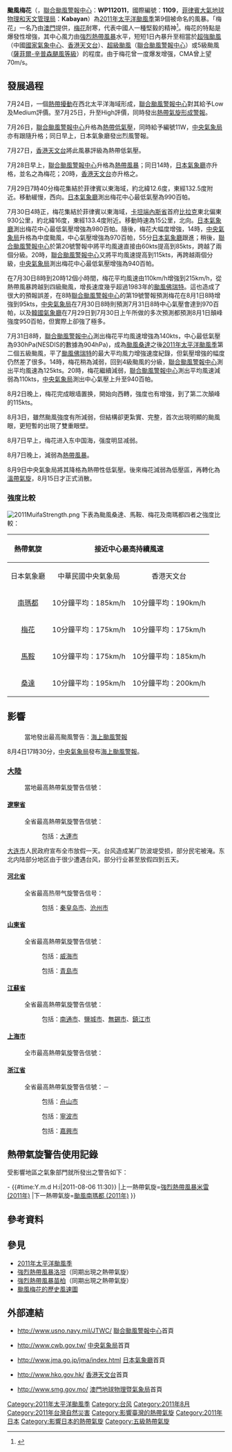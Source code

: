 {{NoteTA
|G1=TyphoonNew
|G2=TyphoonOld
|G3=Weather
|G4=CWBTyphoonOld
|T=zh:颱風梅花 (2011年); zh-cn:超强台风梅花 (2011年); zh-sg:超强台风梅花 (2011年); zh-tw:中度颱風梅花 (2011年); zh-hk:超強颱風梅花 (2011年); zh-mo:颱風梅花 (2011年)
|1=zh:颱風梅花; zh-cn:超强台风梅花; zh-sg:超强台风梅花; zh-tw:中度颱風梅花; zh-hk:超強颱風梅花; zh-mo:颱風梅花
|2=zh:Typhoon Muifa; zh-cn:Super Typhoon Muifa; zh-hk:Super Typhoon Muifa; zh-tw:Moderate Typhoon Muifa; zh-mo:Typhoon Muifa
|skin=typhoon
}}
{{颱風基礎資訊
|颱風名稱               = 颱風梅花
|外文名稱               = Typhoon Muifa
|外文語言               = 英文
|代表圖像               = Typhoon Muifa Aug 1 2011 0150Z.jpg
|代表圖像名稱           = 8月1日颱風梅花進入[[眼牆置換|眼牆置換]]
|形成日期               = 2011年7月26日
|轉化日期               = 2011年8月9日
|消散日期               = 2011年8月15日
|十分鐘平均風速JMA      = 95|JMA=knot <!--新模板有自動轉換計算功能。--> 
|十分鐘平均風速CWB      = 50|CWB=m/s 
|十分鐘平均風速KMA      = 50|KMA=m/s 
|十分鐘平均風速HKO      = 185
|二分鐘平均風速         = 65|NMC=m/s
|一分鐘平均風速         = 140|SSHS=knot
|瞬間最大陣風           = 250<!--JMA-->
|最低氣壓               = 930<!--JMA--> <ref>{{Cite web |url=http://agora.ex.nii.ac.jp/digital-typhoon/summary/wnp/s/201109.html.en |title=存档副本 |accessdate=2013-11-29 |archive-date=2014-09-26 |archive-url=https://web.archive.org/web/20140926014054/http://agora.ex.nii.ac.jp/digital-typhoon/summary/wnp/s/201109.html.en |dead-url=no }}</ref>
|財產損失               = 4億8000萬[[美元|美元]]
|死傷人數               = 22死
|影響地區               ={{PHI}}<br>{{JPN}}<br>{{TWN}}<br>{{CHN}}[[中國大陸|大陸]]<br>{{KOR}}<br>{{PRK}}<br>{{RUS}}
|備註                   = 
|颱風路徑圖             = Muifa 2011 track.png
|風季年份               = 2011
|風季位置               = 太平洋
}}
{{portal phs}}
{{NoteUTC+8}}
'''颱風梅花'''（{{lang-en|'''Typhoon Muifa'''}}，[[聯合颱風警報中心|聯合颱風警報中心]]：'''WP112011'''，國際編號：'''1109'''，[[菲律賓大氣地球物理和天文管理局|菲律賓大氣地球物理和天文管理局]]：'''Kabayan'''）為[[2011年太平洋颱風季|2011年太平洋颱風季]]第9個被命名的風暴。「梅花」一名乃由[[澳門|澳門]]提供，[[梅花|梅花]]耐寒，代表中國人一種堅毅的精神<ref>{{cite web|url=http://www.weather.gov.hk/informtc/sound/tc_pronunciation2011_uc.htm#Macau|title=熱帶氣旋名稱的意義|author=香港天文台|accessdate=2011-07-28|archive-url=https://web.archive.org/web/20180926223310/http://www.weather.gov.hk/informtc/sound/tc_pronunciation2011_uc.htm#Macau|archive-date=2018-09-26|dead-url=yes}}</ref>。梅花的特點是爆發性增強，其中心風力由[[強烈熱帶風暴|強烈熱帶風暴]]水平，短短1日內暴升至相當於[[超強颱風|超強颱風]]（中國[[國家氣象中心|國家氣象中心]]、[[香港天文台|香港天文台]]）、[[超級颱風|超級颱風]]（[[聯合颱風警報中心|聯合颱風警報中心]]）或5級颱風（[[薩菲爾-辛普森颶風等級|薩菲爾-辛普森颶風等級]]）的程度。由于梅花曾一度爆发增强，CMA曾上望70m/s。

== 發展過程 ==
{{phs wikify}}
7月24日，一個[[熱帶擾動|熱帶擾動]]在西北太平洋海域形成，[[聯合颱風警報中心|聯合颱風警報中心]]對其給予Low及Medium評價。至7月25日，升至High評價，同時發出[[熱帶氣旋形成警報|熱帶氣旋形成警報]]。

7月26日，[[聯合颱風警報中心|聯合颱風警報中心]]升格為[[熱帶低氣壓|熱帶低氣壓]]，同時給予編號11W，[[中央氣象局|中央氣象局]]亦有跟隨升格；同日早上，日本氣象廳發出烈風警報。

7月27日，[[香港天文台|香港天文台]]將此風暴評級為熱帶低氣壓。

7月28日早上，[[聯合颱風警報中心|聯合颱風警報中心]]升格為[[熱帶風暴|熱帶風暴]]；同日14時，[[日本氣象廳|日本氣象廳]]亦升格，並名之為梅花；20時，[[香港天文台|香港天文台]]亦升格之。

7月29日7時40分梅花集結於菲律賓以東海域，約北緯12.6度，東經132.5度附近。移動緩慢，西向。[[日本氣象廳|日本氣象廳]]測出梅花中心最低氣壓為990百帕。

7月30日4時正，梅花集結於菲律賓以東海域，[[卡坦端內斯省|卡坦端內斯省]]首府[[比拉克|比拉克]]東北偏東930公里，約北緯16度，東經133.4度附近。移動時速為15公里，北向。[[日本氣象廳|日本氣象廳]]測出梅花中心最低氣壓增強為980百帕。隨後，梅花大幅度增強，14時，[[中央氣象局|中央氣象局]]升格為中度颱風，中心氣壓增強為970百帕，55分[[日本氣象廳|日本氣象廳]]跟進；稍後，[[聯合颱風警報中心|聯合颱風警報中心]]於第20號警報中將平均風速直接由60kts提高到85kts，跨越了兩個分級。20時，[[聯合颱風警報中心|聯合颱風警報中心]]又將平均風速提高到115kts，再跨越兩個分級，[[中央氣象局|中央氣象局]]測出梅花中心最低氣壓增強為940百帕。

在7月30日8時到20時12個小時間，梅花平均風速由110km/h增強到215km/h，從熱帶風暴跨越到四級颱風，增長速度幾乎超過1983年的[[颱風佛瑞特_(1983年)|颱風佛瑞特]]。這也造成了很大的預報誤差，在8時[[聯合颱風警報中心|聯合颱風警報中心]]的第19號警報預測梅花在8月1日8時增強到95kts，[[中央氣象局|中央氣象局]]在7月30日8時則預測7月31日8時中心氣壓會達到970百帕，以及[[韓國氣象廳|韓國氣象廳]]在7月29日到7月30日上午所做的多次預測都預測8月1日顛峰強度950百帕，但實際上卻強了極多。

7月31日8時，[[聯合颱風警報中心|聯合颱風警報中心]]測出梅花平均風速增強為140kts，中心最低氣壓為930hPa(NESDIS的數據為904hPa)，成為[[颱風桑達_(2011年)|颱風桑達]]之後[[2011年太平洋颱風季|2011年太平洋颱風季]]第二個五級颱風，平了[[1983年太平洋颱風季#.E9.A2.B1.E9.A2.A8.E4.BD.9B.E7.91.9E.E7.89.B9.28Forrest.29|颱風佛瑞特]]的最大平均風力增強速度紀錄，但氣壓增強的幅度仍然差了很多。14時，梅花稍為減弱，回到4級颱風的分級，[[聯合颱風警報中心|聯合颱風警報中心]]測出平均風速為125kts。20時，梅花繼續減弱，[[聯合颱風警報中心|聯合颱風警報中心]]測出平均風速減弱為110kts，[[中央氣象局|中央氣象局]]測出中心氣壓上升至940百帕。

8月2日晚上，梅花完成眼墙置换，開始向西轉，強度也有增強，到了第二次顛峰的115kts。

8月3日，雖然颱風強度有所減弱，但結構卻更紮實、完整，首次出現明顯的颱風眼，更短暫的出現了雙重眼壁。

8月7日早上，梅花进入东中国海，强度明显减弱。

8月7日晚上，減弱為[[熱帶風暴|熱帶風暴]]。

8月9日中央氣象局將其降格為熱帶性低氣壓。後來梅花減弱為低壓區，再轉化為[[溫帶氣旋|溫帶氣旋]]，8月15日才正式消散。

===強度比較===
[[File:2011MuifaStrength.png|thumb]]
下表為颱風桑達、馬鞍、梅花及南瑪都四者之強度比較：
{| class="wikitable sortable"
|-
! align="center" rowspan="2" | 熱帶氣旋
! align="center" colspan="6" | 接近中心最高持續風速
! align="center" colspan="2" | 德沃夏克分析法
|-
! 日本氣象廳
! 中華民國中央氣象局
! 香港天文台
! 菲律賓大氣地球物理和天文管理局
! 中國中央氣象台
! 聯合颱風警報中心
! T指數
! CI值
|-
|[[颱風南瑪都_(2011年)|南瑪都]]||10分鐘平均：185km/h||10分鐘平均：190km/h||10分鐘平均：195km/h||10分鐘平均：195km/h||2分鐘平均：215km/h||1分鐘平均：260km/h||T6.5||T6.8
|-
|[[颱風梅花_(2011年)|梅花]]||10分鐘平均：175km/h||10分鐘平均：175km/h||10分鐘平均：185km/h||10分鐘平均：175km/h||2分鐘平均：235km/h||1分鐘平均：260km/h||T6.5||T6.7
|-
|[[颱風馬鞍_(2011年)|馬鞍]]||10分鐘平均：175km/h||10分鐘平均：185km/h||10分鐘平均：185km/h||10分鐘平均：195km/h||2分鐘平均：200km/h||1分鐘平均：215km/h||T6.0||T6.0
|-
|[[颱風桑達_(2011年)|桑達]]||10分鐘平均：195km/h||10分鐘平均：200km/h||10分鐘平均：205km/h||10分鐘平均：195km/h||2分鐘平均：235km/h||1分鐘平均：260km/h||T7.0||T7.2
|}

== 影響 ==
==={{TWN}}===
:當地發出最高颱風警告：[[海上颱風警報|海上颱風警報]]
8月4日17時30分，[[中央氣象局|中央氣象局]]發布[[海上颱風警報|海上颱風警報]]。

==={{CHN}}[[中國大陸|大陸]]===
: 當地最高熱帶氣旋警告信號：{{CNTY|2}}

====[[遼寧省|遼寧省]]====
: 全省最高熱帶氣旋警告信號：{{CNTY|3}}
:: {{CNTY|3}}包括：[[大連市|大連市]]
[[大连市|大连市]]人民政府宣布全市放假一天。台风造成某厂防波堤受损，部分民宅被淹。东北内陆部分地区由于很少遭遇台风，部分行业甚至放假四到五天。

====[[河北省|河北省]]====
: 全省最高热带气旋警告信号：{{CNTY|2}}
:: {{CNTY|2}}包括：[[秦皇岛市|秦皇岛市]]、[[沧州市|沧州市]]

====[[山東省|山東省]]====
: 全省最高熱帶氣旋警告信號：{{CNTY|2}}
:: {{CNTY|3}}包括：[[威海市|威海市]]
:: {{CNTY|1}}包括：[[青島市|青島市]]

====[[江蘇省|江蘇省]]====
: 全省最高熱帶氣旋警告信號：{{CNTY|1}}
:: {{CNTY|1}}包括：[[南通市|南通市]]、[[鹽城市|鹽城市]]、[[無錫市|無錫市]]、[[鎮江市|鎮江市]]

====[[上海市|上海市]]====
: 全市最高熱帶氣旋警告信號：{{CNTY|1}}

====[[浙江省|浙江省]]====
: 全省最高熱帶氣旋警告信號：－
:: {{CNTY|3}}包括：[[舟山市|舟山市]]
:: {{CNTY|2}}包括：[[寧波市|寧波市]]
:: {{CNTY|1}}包括：[[嘉興市|嘉興市]]

== 熱帶氣旋警告使用記錄 ==

受影響地區之氣象部門就所發出之警告如下：

{{熱帶氣旋警告使用記錄
|氣象台=[[交通部中央氣象局|交通部中央氣象局]]
|警告系統=[[中央氣象局颱風警報|颱風警報]]
|熱帶氣旋警告=[[海上颱風警報|海上颱風警報]]
|使用時間A={{#time:Y.m.d H:i|2011-08-04 17:30}} - {{#time:Y.m.d H:i|2011-08-06 11:30}}
|上一熱帶氣旋=[[強烈熱帶風暴米雷_(2011年)|強烈熱帶風暴米雷 (2011年)]]
|下一熱帶氣旋=[[颱風南瑪都_(2011年)|颱風南瑪都 (2011年)]]
}}

== 參考資料 ==
{{reflist|2}}

== 參見 ==
{{commonscat|Typhoon Muifa (2011)}}
* [[2011年太平洋颱風季|2011年太平洋颱風季]]
* [[強烈熱帶風暴洛坦_(2011年)|強烈熱帶風暴洛坦]]（同期出現之熱帶氣旋）
* [[強烈熱帶風暴莫柏_(2011年)|強烈熱帶風暴苗柏]]（同期出現之熱帶氣旋）
* [http://upload.wikimedia.org/wikipedia/commons/e/e0/MuifaALL.gif 颱風梅花的歷史風速圖]

==外部連結==
* {{en}}http://www.usno.navy.mil/JTWC/ {{Wayback|url=http://www.usno.navy.mil/JTWC/ |date=20150809201922 }} [[聯合颱風警報中心|聯合颱風警報中心]]首頁
* {{zh-tw}}http://www.cwb.gov.tw/ {{Wayback|url=http://www.cwb.gov.tw/ |date=20181025071210 }} [[中央氣象局|中央氣象局]]首頁
* {{ja}}http://www.jma.go.jp/jma/index.html {{Wayback|url=http://www.jma.go.jp/jma/index.html |date=20110320125420 }} [[日本氣象廳|日本氣象廳]]首頁
* {{zh-hk}}http://www.hko.gov.hk/ {{Wayback|url=http://www.hko.gov.hk/ |date=20110224003313 }} [[香港天文台|香港天文台]]首頁
* {{zh-hk}}http://www.smg.gov.mo/ {{Wayback|url=http://www.smg.gov.mo/ |date=20140517030343 }} [[澳門地球物理暨氣象局|澳門地球物理暨氣象局]]首頁

{{2011_Pacific_typhoon_season_buttons}}
[[Category:2011年太平洋颱風季|Category:2011年太平洋颱風季]]
[[Category:台风|Category:台风]]
[[Category:2011年8月|Category:2011年8月]]
[[Category:2011年台灣自然災害|Category:2011年台灣自然災害]]
[[Category:影響臺灣的熱帶氣旋|Category:影響臺灣的熱帶氣旋]]
[[Category:2011年日本|Category:2011年日本]]
[[Category:影響日本的熱帶氣旋|Category:影響日本的熱帶氣旋]]
[[Category:五級熱帶氣旋|Category:五級熱帶氣旋]]